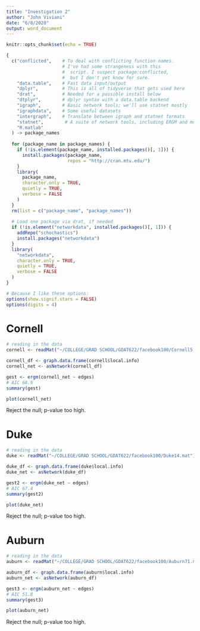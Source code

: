 ```yaml
---
title: "Investigation 2"
author: "John Viviani"
date: "6/8/2020"
output: word_document
---
```


```r
knitr::opts_chunk$set(echo = TRUE)

{
  c("conflicted",    # To deal with conflicting function names.
                     # I've had some strangeness with this
                     #  script. I suspect package:conflicted,
                     #  but I don't yet know for sure.
    "data.table",    # Fast data input/output
    "dplyr",         # This is all of tidyverse that gets used here
    "drat",          # Needed for a possible install below 
    "dtplyr",        # dplyr syntax with a data.table backend
    "igraph",        # Basic network tools; we'll use statnet mostly
    "igraphdata",    # Some useful datasets
    "intergraph",    # Translate between igraph and statnet formats
    "statnet",        # A suite of network tools, including ERGM and more
    "R.matlab"
  ) -> package_names
  
  for (package_name in package_names) {
    if (!is.element(package_name, installed.packages()[, 1])) {
      install.packages(package_name,
                       repos = "http://cran.mtu.edu/")
    }
    library(
      package_name,
      character.only = TRUE,
      quietly = TRUE,
      verbose = FALSE
    )
  }
  rm(list = c("package_name", "package_names"))
  
  # Load one package via drat, if needed
  if (!is.element("networkdata", installed.packages()[, 1])) {
    addRepo("schochastics")
    install.packages("networkdata")
  }
  library(
    "networkdata",
    character.only = TRUE,
    quietly = TRUE,
    verbose = FALSE
  )
}

# Because I like these options:
options(show.signif.stars = FALSE)
options(digits = 4)
```


# Cornell
```r
# reading in the data
cornell <- readMat("~/COLLEGE/GRAD SCHOOL/GDAT622/facebook100/Cornell5.mat")

cornell_df <- graph.data.frame(cornell$local.info)
cornell_net <- asNetwork(cornell_df)

gest <- ergm(cornell_net ~ edges)
# AIC 68.9
summary(gest)

plot(cornell_net)

```

Reject the null; p-value too high.


# Duke
```r
# reading in the data
duke <- readMat("~/COLLEGE/GRAD SCHOOL/GDAT622/facebook100/Duke14.mat")

duke_df <- graph.data.frame(duke$local.info)
duke_net <- asNetwork(duke_df)

gest2 <- ergm(duke_net ~ edges)
# AIC 67.4
summary(gest2)

plot(duke_net)

```

Reject the null; p-value too high.


# Auburn
```r
# reading in the data
auburn <- readMat("~/COLLEGE/GRAD SCHOOL/GDAT622/facebook100/Auburn71.mat")

auburn_df <- graph.data.frame(auburn$local.info)
auburn_net <- asNetwork(auburn_df)

gest3 <- ergm(auburn_net ~ edges)
# AIC 51.8
summary(gest3)

plot(auburn_net)

```

Reject the null; p-value too high.
